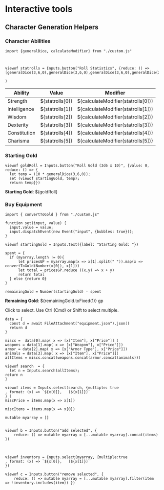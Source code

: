 # Interactive tools

## Character Generation Helpers

### Character Abilities

```ojs

import {generalDice, calculateModifier} from "./custom.js"



viewof statrolls = Inputs.button("Roll Statistics", {reduce: () => [generalDice(3,6,0),generalDice(3,6,0),generalDice(3,6,0),generalDice(3,6,0),generalDice(3,6,0),generalDice(3,6,0)]}

)
```

| Ability      | Value           | Modifier                           |
|--------------|-----------------|------------------------------------|
| Strength     | ${statrolls[0]} | ${calculateModifier(statrolls[0])} |
| Intelligence | ${statrolls[1]} | ${calculateModifier(statrolls[1])} |
| Wisdom       | ${statrolls[2]} | ${calculateModifier(statrolls[2])} |
| Dexterity    | ${statrolls[3]} | ${calculateModifier(statrolls[3])} |
| Constitution | ${statrolls[4]} | ${calculateModifier(statrolls[4])} |
| Charisma     | ${statrolls[5]} | ${calculateModifier(statrolls[5])} |


### Starting Gold 

```ojs


viewof goldRoll = Inputs.button("Roll Gold (3d6 x 10)", {value: 0, reduce: () => {
  let temp = (10 * generalDice(3,6,0));
  set (viewof startingGold, temp);
  return temp}})
```

**Starting Gold**: ${goldRoll}

### Buy Equipment 

```ojs

import { convertToGold } from "./custom.js"

function set(input, value) {
  input.value = value;
  input.dispatchEvent(new Event("input", {bubbles: true}));
}

viewof startingGold = Inputs.text({label: "Starting Gold: "})

spent = {
  if (myarray.length != 0){
      let pricesGP = myarray.map(x => x[1].split(" ")).map(x => convertToGold(Number(x[0]), x[1]))
      let total = pricesGP.reduce ((x,y) => x + y)
      return total
  } else {return 0}
}

remainingGold = Number(startingGold) - spent
```

**Remaining Gold**: ${remainingGold.toFixed(1)} gp

Click to select. Use Ctrl (Cmd) or Shift to select multiple.

```ojs
data = {
  const d = await FileAttachment("equipment.json").json()
  return d
}

miscs =  data[0].map( x => [x["Item"], x["Price"]] )
weapons = data[1].map( x => [x["Weapon"], x["Price"]])
armor = data[2].map( x => [x["Armor Type"], x["Price"]])
animals = data[3].map( x => [x["Item"], x["Price"]])
allItems = miscs.concat(weapons.concat(armor.concat(animals)))
```


```ojs
viewof search  = {
  let n = Inputs.search(allItems);
return n
}
```

```ojs
viewof items = Inputs.select(search, {multiple: true
, format: (x) => `${x[0]},   (${x[1]})`
} )
miscPrice = items.map(x => x[1])

miscItems = items.map(x => x[0])

```


```ojs
mutable myarray = []


viewof b = Inputs.button("add selected", {
    reduce: () => mutable myarray = [...mutable myarray].concat(items) })
```

<br>

```ojs
viewof inventory = Inputs.select(myarray, {multiple:true
, format: (x) => `${x[0]},   (${x[1]})`
})

```


```ojs

viewof c = Inputs.button("remove selected", {
    reduce: () => mutable myarray = [...mutable myarray].filter(item => !inventory.includes(item)) })
```


